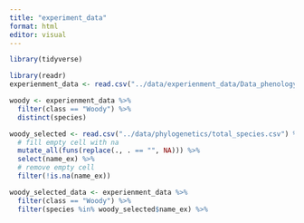 ```yaml
---
title: "experiment_data"
format: html
editor: visual
---
```


```r
library(tidyverse)
```

```r
library(readr)
experienment_data <- read.csv("../data/experienment_data/Data_phenology and warming.csv")

```

```r
woody <- experienment_data %>% 
  filter(class == "Woody") %>% 
  distinct(species)
```


```r
woody_selected <- read.csv("../data/phylogenetics/total_species.csv") %>% 
  # fill empty cell with na
  mutate_all(funs(replace(., . == "", NA))) %>%
  select(name_ex) %>% 
  # remove empty cell 
  filter(!is.na(name_ex)) 

```

```r
woody_selected_data <- experienment_data %>% 
  filter(class == "Woody") %>% 
  filter(species %in% woody_selected$name_ex) %>%
  
  
```

